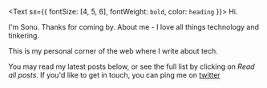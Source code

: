 <Text sx={{ fontSize: [4, 5, 6], fontWeight: `bold`, color: `heading` }}>
  Hi.
</Text>

I'm Sonu. Thanks for coming by. About me - I love all things technology and tinkering. 

This is my personal corner of the web where I write about tech.

You may read my latest posts below, or see the full list by clicking on *Read all posts*. If you'd like to get in touch, you can ping me on <a href="https://twitter.com/sonukumarkush12" target="_blank">twitter</a>